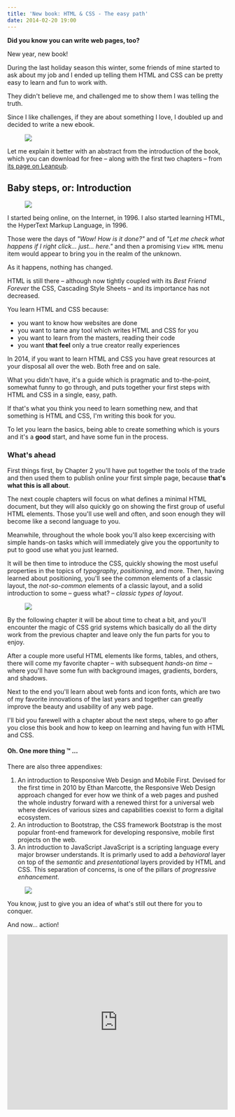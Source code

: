 ```yaml
---
title: 'New book: HTML & CSS - The easy path'
date: 2014-02-20 19:00
---
```


**Did you know you can write web pages, too?**

New year, new book!

During the last holiday season this winter, some friends of mine started to ask about my job and I ended up telling them HTML and CSS can be pretty easy to learn and fun to work with.

They didn't believe me, and challenged me to show them I was telling the truth.

Since I like challenges, if they are about something I love, I doubled up and decided to write a new ebook.

<Figure caption='HTML &amp; CSS - The easy path. <a href="https://leanpub.com/easyhtmlcss">Get it on Leanpub.com.</a>'>

![](/images/posts/2014-02-20-new-book-html-css-the-easy-path/easyhtmlcss.png)

</Figure>

Let me explain it better with an abstract from the introduction of the book, which you can download for free – along with the first two chapters – from [its page on Leanpub](https://leanpub.com/easyhtmlcss).

## Baby steps, or: Introduction

<Figure caption='Image by Paul Inkles: <a href="http://www.visioncreation.co.uk/">http://www.visioncreation.co.uk/</a> used under <a href="http://creativecommons.org/licenses/by/2.0/">http://creativecommons.org/licenses/by/2.0/</a>'>

![](/images/posts/2014-02-20-new-book-html-css-the-easy-path/baby-computer.jpg)

</Figure>

I started being online, on the Internet, in 1996.
I also started learning HTML, the HyperText Markup Language, in 1996.

Those were the days of _"Wow! How is it done?"_ and of _"Let me check what happens if I right click... just... here."_ and then a promising `View HTML` menu item would appear to bring you in the realm of the unknown.

As it happens, nothing has changed.

HTML is still there – although now tightly coupled with its _Best Friend Forever_ the CSS, Cascading Style Sheets – and its importance has not decreased.

You learn HTML and CSS because:

- you want to know how websites are done
- you want to tame any tool which writes HTML and CSS for you
- you want to learn from the masters, reading their code
- you want **that feel** only a true creator really experiences

In 2014, if you want to learn HTML and CSS you have great resources at your disposal all over the web. Both free and on sale.

What you didn't have, it's a guide which is pragmatic and to-the-point, somewhat funny to go through, and puts together your first steps with HTML and CSS in a single, easy, path.

If that's what you think you need to learn something new, and that something is HTML and CSS, I'm writing this book for you.

To let you learn the basics, being able to create something which is yours and it's a **good** start, and have some fun in the process.

### What's ahead

First things first, by Chapter 2 you'll have put together the tools of the trade and then used them to publish online your first simple page, because **that's what this is all about**.

The next couple chapters will focus on what defines a minimal HTML document, but they will also quickly go on showing the first group of useful HTML elements.
Those you'll use well and often, and soon enough they will become like a second language to you.

Meanwhile, throughout the whole book you'll also keep excercising with simple hands-on tasks which will immediately give you the opportunity to put to good use what you just learned.

It will be then time to introduce the CSS, quickly showing the most useful properties in the topics of _typography_, _positioning_, and more.
Then, having learned about positioning, you'll see the common elements of a classic layout, the _not-so-common_ elements of a classic layout, and a solid introduction to some – guess what? – _classic types of layout_.

<Figure caption='<em>"Understanding CSS layouts is way easier than intergalactic rocket science." – James T. Kirk.</em> Image by <a href="http://www.flickr.com/photos/cardoso/">http://www.flickr.com/photos/cardoso/</a> used under <a href="http://creativecommons.org/licenses/by/2.0/">http://creativecommons.org/licenses/by/2.0/</a>'>

![](/images/posts/2014-02-20-new-book-html-css-the-easy-path/enterprise-blueprint.jpg)

</Figure>

By the following chapter it will be about time to cheat a bit, and you'll encounter the magic of CSS grid systems which basically do all the dirty work from the previous chapter and leave only the fun parts for you to enjoy.

After a couple more useful HTML elements like forms, tables, and others, there will come my favorite chapter – with subsequent _hands-on time_ – where you'll have some fun with background images, gradients, borders, and shadows.

Next to the end you'll learn about web fonts and icon fonts, which are two of my favorite innovations of the last years and together can greatly improve the beauty and usability of any web page.

I'll bid you farewell with a chapter about the next steps, where to go after you close this book and how to keep on learning and having fun with HTML and CSS.

#### Oh. One more thing &trade; ...

There are also three appendixes:

1. An introduction to Responsive Web Design and Mobile First.
   Devised for the first time in 2010 by Ethan Marcotte, the Responsive Web Design approach changed for ever how we think of a web pages and pushed the whole industry forward with a renewed thirst for a universal web where devices of various sizes and capabilities coexist to form a digital ecosystem.
2. An introduction to Bootstrap, the CSS framework
   Bootstrap is the most popular front-end framework for developing responsive, mobile first projects on the web.
3. An introduction to JavaScript
   JavaScript is a scripting language every major browser understands. It is primarly used to add a _behavioral_ layer on top of the _semantic_ and _presentational_ layers provided by HTML and CSS.
   This separation of concerns, is one of the pillars of _progressive enhancement_.

<Figure caption='Progressive enhancement as in <a href="http://alistapart.com/article/understandingprogressiveenhancement">http://alistapart.com/article/understandingprogressiveenhancement</a> by Aaron Gustafson'>

![](/images/posts/2014-02-20-new-book-html-css-the-easy-path/m-m.jpg)

</Figure>

You know, just to give you an idea of what's still out there for you to conquer.

And now... action!

<iframe
  width="100%"
  height="400"
  src="https://leanpub.com/easyhtmlcss/embed"
  frameborder="0"
  allowtransparency="true"
></iframe>
